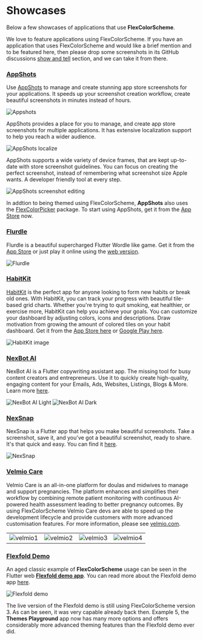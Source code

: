 # Showcases

Below a few showcases of applications that use **FlexColorScheme**.

We love to feature applications using FlexColorScheme. If you have an application that uses FlexColorScheme and would like a brief mention and to be featured here, then please drop some screenshots in its GitHub discussions [show and tell](https://github.com/rydmike/flex_color_scheme/discussions/categories/show-and-tell) section, and we can take it from there.


### [AppShots](https://apps.apple.com/in/app/appshots-screenshot-creator/id6445986661)

Use [AppShots](https://apps.apple.com/in/app/appshots-screenshot-creator/id6445986661) to manage and create stunning app store screenshots for your applications. It speeds up your screenshot creation workflow, create beautiful screenshots in minutes instead of hours.

<Image src="https://github.com/rydmike/flex_color_scheme_docs/blob/master/docs/images/appshots1.png?raw=true" zoom alt="Appshots" caption="Present your app in the best possible way with AppShots" />

AppShots provides a place for you to manage, and create app store screenshots for multiple applications. It has extensive localization support to help you reach a wider audience. 

<Image src="https://github.com/rydmike/flex_color_scheme_docs/blob/master/docs/images/appshots2.png?raw=true" zoom alt="AppShots localize" />

AppShots supports a wide variety of device frames, that are kept up-to-date with store screenshot guidelines. You can focus on creating the perfect screenshot, instead of remembering what screenshot size Apple wants. A developer friendly tool at every step.

<Image src="https://github.com/rydmike/flex_color_scheme_docs/blob/master/docs/images/appshots3.png?raw=true" zoom alt="AppShots screenshot editing" caption="AppShots offers flexible and intuitive screenshot editing tools" />

In addtion to being themed using FlexColorScheme, **AppShots** also uses the [FlexColorPicker](https://pub.dev/packages/flex_color_picker) package. To start using AppShots, get it from the [App Store](https://apps.apple.com/in/app/appshots-screenshot-creator/id6445986661) now.


### [Flurdle](https://flurdle.momar.me)

Flurdle is a beautiful supercharged Flutter Wordle like game. Get it from the [App Store](https://apps.apple.com/app/id1618767506) or just play it online using the [web version](https://flurdle.momar.me).

<Image src="https://github.com/rydmike/flex_color_scheme_docs/blob/master/docs/images/flurdle.png?raw=true" zoom alt="Flurdle" caption="Flurdle - a supercharged Flutter Wordle" />

### [HabitKit](https://www.habitkit.app)

[HabitKit](https://www.habitkit.app) is the perfect app for anyone looking to form new habits or break old ones. With HabitKit, you can track your progress with beautiful tile-based grid charts. Whether you're trying to quit smoking, eat healthier, or exercise more, HabitKit can help you achieve your goals. You can customize your dashboard by adjusting colors, icons and descriptions. Draw motivation from growing the amount of colored tiles on your habit dashboard. Get it from the [App Store here](https://apps.apple.com/vg/app/habit-tracker-habitkit/id6443918070) or [Google Play here](https://play.google.com/store/apps/details?id=com.roehl.habitkit).

<Image src="https://github.com/rydmike/flex_color_scheme_docs/blob/master/docs/images/habitkit.png?raw=true" zoom alt="HabitKit image" />

### [NexBot AI](https://nexbot.ai)

NexBot AI is a Flutter copywriting assistant app. The missing tool for busy content creators and entrepreneurs. Use it to quickly create high-quality, engaging content for your Emails, Ads, Websites, Listings, Blogs & More. Learn more [here](https://nexbot.ai).

<Image src="https://github.com/rydmike/flex_color_scheme_docs/blob/master/docs/images/NexBotAiLight.png?raw=true" zoom alt="NexBot AI Light" caption="NexBot AI in a light theme made with FlexColorScheme" />

<Image src="https://github.com/rydmike/flex_color_scheme_docs/blob/master/docs/images/NexBotAiDark.png?raw=true" zoom alt="NexBot AI Dark" caption="NexBot AI in a dark theme made with FlexColorScheme" />


### [NexSnap](https://www.nexsnap.app)

NexSnap is a Flutter app that helps you make beautiful screenshots. Take a screenshot, save it, and you've got a beautiful screenshot, ready to share. It's that quick and easy. You can find it [here](https://www.nexsnap.app).

<Image src="https://github.com/rydmike/flex_color_scheme_docs/blob/master/docs/images/NexSnap.png?raw=true" zoom alt="NexSnap" caption="NexSnap in a dark theme made with FlexColorScheme" />

### [Velmio Care](https://velmio.com/care)

Velmio Care is an all-in-one platform for doulas and midwives to manage and support pregnancies. The platform enhances and simplifies their workflow by combining remote patient monitoring with continuous AI-powered health assessment leading to better pregnancy outcomes. By using FlexColorScheme Velmio Care devs are able to speed up the development lifecycle and provide customers with more advanced customisation features. For more information, please see [velmio.com](https://velmio.com/).

<table>
  <tr>
    <td><Image src="https://github.com/rydmike/flex_color_scheme_docs/blob/master/docs/images/velmio1.png?raw=true" zoom alt="velmio1" /> </td>
    <td><Image src="https://github.com/rydmike/flex_color_scheme_docs/blob/master/docs/images/velmio2.png?raw=true" zoom alt="velmio2" /> </td>
    <td><Image src="https://github.com/rydmike/flex_color_scheme_docs/blob/master/docs/images/velmio3.png?raw=true" zoom alt="velmio3" /> </td>
    <td><Image src="https://github.com/rydmike/flex_color_scheme_docs/blob/master/docs/images/velmio4.png?raw=true" zoom alt="velmio4" /> </td>
  </tr>
</table>

### [Flexfold Demo](https://rydmike.com/demoflexfold)

An aged classic example of **FlexColorScheme** usage can be seen in the Flutter web [**Flexfold demo app**](https://rydmike.com/demoflexfold). You can read more about the Flexfold demo app [here](https://rydmike.com/flexfold).

<Image src="https://rydmike.com/assets/FoldTheme1.gif?raw=true" zoom alt="Flexfold demo" caption="Flexfold demo" />

The live version of the Flexfold demo is still using FlexColorScheme version 3. As can be seen, it was very capable already back then. Example 5, the **Themes Playground** app now has many more options and offers considerably more advanced theming features than the Flexfold demo ever did.
